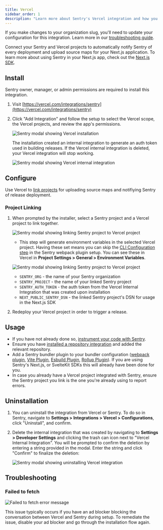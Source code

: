 ```yaml
---
title: Vercel
sidebar_order: 1
description: "Learn more about Sentry's Vercel integration and how you can connect your Sentry and Vercel projects to automatically upload source maps and notify Sentry of release deployment."
---
```


<Alert level="warning">

If you make changes to your organization slug, you'll need to update your configuration for this integration. Learn more in our [troubleshooting guide](/organization/integrations/troubleshooting).

</Alert>

Connect your Sentry and Vercel projects to automatically notify Sentry of every deployment and upload source maps for your Next.js application.
To learn more about using Sentry in your Next.js app, check out the [Next.js SDK](/platforms/javascript/guides/nextjs/).

## Install

<Note>

Sentry owner, manager, or admin permissions are required to install this integration.

</Note>

1. Visit [https://vercel.com/integrations/sentry](https://vercel.com/integrations/sentry)

2. Click "Add Integration" and follow the setup to select the Vercel scope, the Vercel projects, and review the app's permissions.

   ![Sentry modal showing Vercel installation](./img/vercel_install.png)

   <Alert title="Important" level="warning">
     The installation created an internal integration to generate an auth token
     used in building releases. If the Vercel internal integration is deleted,
     your Vercel integration will stop working.
   </Alert>

   ![Sentry modal showing Vercel internal integration](./img/vercel_internal_integration.png)

## Configure

Use Vercel to [link projects](#project-linking) for uploading source maps and notifiying Sentry of release deployment.

### Project Linking

1. When prompted by the installer, select a Sentry project and a Vercel project to link together.

   ![Sentry modal showing linking Sentry project to Vercel project](./img/vercel_link_project.png)

   - This step will generate environment variables in the selected Vercel project. Having these set means you can skip the [CLI Configuration step](https://github.com/getsentry/sentry-webpack-plugin#cli-configuration) in the Sentry webpack plugin setup. You can see these in Vercel in **Project Settings > General > Environment Variables**.

   ![Sentry modal showing linking Sentry project to Vercel project](./img/vercel_env_vars.png)

   - `SENTRY_ORG` - the name of your Sentry organization
   - `SENTRY_PROJECT` - the name of your linked Sentry project
   - `SENTRY_AUTH_TOKEN` - the auth token from the Vercel Internal Integration that was created upon installation
   - `NEXT_PUBLIC_SENTRY_DSN` - the linked Sentry project's DSN for usage in the Next.js SDK

2. Redeploy your Vercel project in order to trigger a release.

## Usage

- If you have not already done so, [instrument your code with Sentry](/platforms/javascript/).
- Ensure you have [installed a repository integration](/product/releases/setup/release-automation/) and added the relevant repository.
- Add a Sentry bundler plugin to your bundler configuration ([webpack plugin](https://www.npmjs.com/package/@sentry/webpack-plugin), [Vite Plugin](https://www.npmjs.com/package/@sentry/vite-plugin), [Esbuild Plugin](https://www.npmjs.com/package/@sentry/esbuild-plugin), [Rollup Plugin](https://www.npmjs.com/package/@sentry/rollup-plugin)). If you are using Sentry's Next.js, or SvelteKit SDKs this will already have been done for you.
- In case you already have a Vercel project integrated with Sentry, ensure the Sentry project you link is the one you're already using to report errors.

## Uninstallation

1. You can uninstall the integration from Vercel or Sentry. To do so in Sentry, navigate to **Settings > Integrations > Vercel > Configurations**, click "Uninstall", and confirm.

2. Delete the internal integration that was created by navigating to **Settings > Developer Settings** and clicking the trash can icon next to "Vercel Internal Integration". You will be prompted to confirm the deletion by entering a string provided in the modal. Enter the string and click "Confirm" to finalize the deletion:

   ![Sentry modal showing uninstalling Vercel integration](./img/vercel_delete_internal_integration.png)

## Troubleshooting

### Failed to fetch

![Failed to fetch error message](./img/vercel_failed_to_fetch.png)

This issue typically occurs if you have an ad blocker blocking the conversation between Vercel and Sentry during setup. To remediate the issue, disable your ad blocker and go through the installation flow again.
